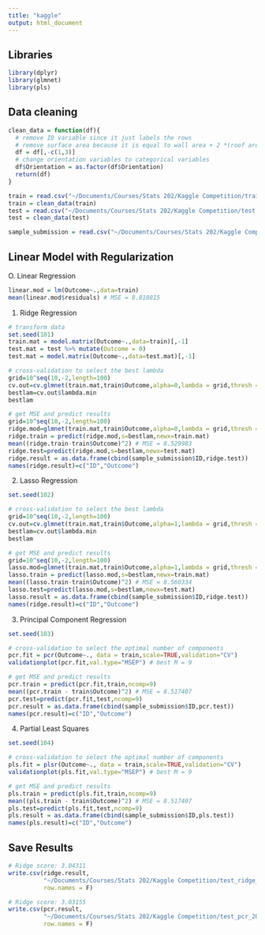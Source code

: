 ```yaml
---
title: "kaggle"
output: html_document
---
```



## Libraries
```r
library(dplyr)
library(glmnet)
library(pls)
```


## Data cleaning
```r
clean_data = function(df){
  # remove ID variable since it just labels the rows
  # remove surface area because it is equal to wall area + 2 *(roof area)
  df = df[,-c(1,3)]
  # change orientation variables to categorical variables
  df$Orientation = as.factor(df$Orientation)
  return(df)
}

train = read.csv("~/Documents/Courses/Stats 202/Kaggle Competition/train.csv")
train = clean_data(train)
test = read.csv("~/Documents/Courses/Stats 202/Kaggle Competition/test.csv")
test = clean_data(test)

sample_submission = read.csv("~/Documents/Courses/Stats 202/Kaggle Competition/sampleSubmission.csv")
```


## Linear Model with Regularization

O. Linear Regression
```r
linear.mod = lm(Outcome~.,data=train)
mean(linear.mod$residuals) # MSE = 8.810815
```

1. Ridge Regression
```r
# transform data
set.seed(101)
train.mat = model.matrix(Outcome~.,data=train)[,-1]
test.mat = test %>% mutate(Outcome = 0)
test.mat = model.matrix(Outcome~.,data=test.mat)[,-1]

# cross-validation to select the best lambda
grid=10^seq(10,-2,length=100)
cv.out=cv.glmnet(train.mat,train$Outcome,alpha=0,lambda = grid,thresh = 1e-12)
bestlam=cv.out$lambda.min
bestlam

# get MSE and predict results
grid=10^seq(10,-2,length=100)
ridge.mod=glmnet(train.mat,train$Outcome,alpha=0,lambda = grid,thresh = 1e-12)
ridge.train = predict(ridge.mod,s=bestlam,newx=train.mat)
mean((ridge.train-train$Outcome)^2) # MSE = 8.529983
ridge.test=predict(ridge.mod,s=bestlam,newx=test.mat)
ridge.result = as.data.frame(cbind(sample_submission$ID,ridge.test))
names(ridge.result)=c("ID","Outcome")
```

2. Lasso Regression
```r
set.seed(102)

# cross-validation to select the best lambda
grid=10^seq(10,-2,length=100)
cv.out=cv.glmnet(train.mat,train$Outcome,alpha=1,lambda = grid,thresh = 1e-12)
bestlam=cv.out$lambda.min
bestlam

# get MSE and predict results
grid=10^seq(10,-2,length=100)
lasso.mod=glmnet(train.mat,train$Outcome,alpha=1,lambda = grid,thresh = 1e-12)
lasso.train = predict(lasso.mod,s=bestlam,newx=train.mat)
mean((lasso.train-train$Outcome)^2) # MSE = 8.560334
lasso.test=predict(lasso.mod,s=bestlam,newx=test.mat)
lasso.result = as.data.frame(cbind(sample_submission$ID,ridge.test))
names(ridge.result)=c("ID","Outcome")
```


3. Principal Component Regression
```r
set.seed(103)

# cross-validation to select the optimal number of components
pcr.fit = pcr(Outcome~., data = train,scale=TRUE,validation="CV")
validationplot(pcr.fit,val.type="MSEP") # best M = 9
```

```r
# get MSE and predict results
pcr.train = predict(pcr.fit,train,ncomp=9)
mean((pcr.train - train$Outcome)^2) # MSE = 8.517407
pcr.test=predict(pcr.fit,test,ncomp=9)
pcr.result = as.data.frame(cbind(sample_submission$ID,pcr.test))
names(pcr.result)=c("ID","Outcome")
```

4. Partial Least Squares
```r
set.seed(104)

# cross-validation to select the optimal number of components
pls.fit = plsr(Outcome~., data = train,scale=TRUE,validation="CV")
validationplot(pls.fit,val.type="MSEP") # best M = 9
```

```r
# get MSE and predict results
pls.train = predict(pls.fit,train,ncomp=9)
mean((pls.train - train$Outcome)^2) # MSE = 8.517407
pls.test=predict(pls.fit,test,ncomp=9)
pls.result = as.data.frame(cbind(sample_submission$ID,pls.test))
names(pls.result)=c("ID","Outcome")
```

## Save Results
```r
# Ridge score: 3.04311
write.csv(ridge.result,
          "~/Documents/Courses/Stats 202/Kaggle Competition/test_ridge_2017_11_24.csv",
          row.names = F)

# Ridge score: 3.03155
write.csv(pcr.result,
          "~/Documents/Courses/Stats 202/Kaggle Competition/test_pcr_2017_11_24.csv",
          row.names = F)
```

